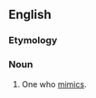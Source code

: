==English==

===Etymology===
{{compound|en|mimic|-k-|-er}}

===Noun===
{{en-noun}}

# One who [[mimic]]s.